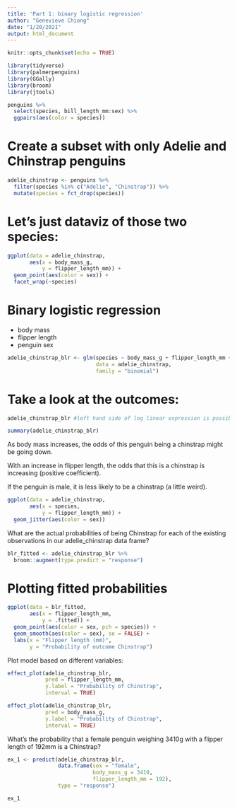 ```yaml
---
title: 'Part 1: binary logistic regression'
author: "Genevieve Chiong"
date: "1/20/2021"
output: html_document
---
```


```r
knitr::opts_chunk$set(echo = TRUE)

library(tidyverse)
library(palmerpenguins)
library(GGally)
library(broom)
library(jtools)
```


```r
penguins %>% 
  select(species, bill_length_mm:sex) %>% 
  ggpairs(aes(color = species))
```

# Create a subset with only Adelie and Chinstrap penguins
```r
adelie_chinstrap <- penguins %>% 
  filter(species %in% c("Adelie", "Chinstrap")) %>% 
  mutate(species = fct_drop(species))
```

# Let's just dataviz of those two species:
```r
ggplot(data = adelie_chinstrap,
       aes(x = body_mass_g, 
           y = flipper_length_mm)) +
  geom_point(aes(color = sex)) +
  facet_wrap(~species)
```

# Binary logistic regression

- body mass
- flipper length
- penguin sex 

```r
adelie_chinstrap_blr <- glm(species ~ body_mass_g + flipper_length_mm + sex,
                            data = adelie_chinstrap,
                            family = "binomial")
```

# Take a look at the outcomes: 
```r
adelie_chinstrap_blr #left hand side of log linear expression is possibility of chinstrap - log odds of the non-zero level (Adelie is zero level)

summary(adelie_chinstrap_blr)
```
As body mass increases, the odds of this penguin being a chinstrap might be going down. 

With an increase in flipper length, the odds that this is a chinstrap is increasing (positive coefficient).

If the penguin is male, it is less likely to be a chinstrap (a little weird). 

```r
ggplot(data = adelie_chinstrap,
       aes(x = species,
           y = flipper_length_mm)) +
  geom_jitter(aes(color = sex))
```

What are the actual probabilities of being Chinstrap for each of the existing observations in our adelie_chinstrap data frame? 

```r
blr_fitted <- adelie_chinstrap_blr %>% 
  broom::augment(type.predict = "response")
```

# Plotting fitted probabilities 

```r
ggplot(data = blr_fitted, 
       aes(x = flipper_length_mm,
           y = .fitted)) +
  geom_point(aes(color = sex, pch = species)) +
  geom_smooth(aes(color = sex), se = FALSE) +
  labs(x = "Flipper length (mm)", 
       y = "Probability of outcome Chinstrap")
```

Plot model based on different variables: 
```r
effect_plot(adelie_chinstrap_blr,
            pred = flipper_length_mm, 
            y.label = "Probability of Chinstrap",
            interval = TRUE)
```

```r
effect_plot(adelie_chinstrap_blr,
            pred = body_mass_g, 
            y.label = "Probability of Chinstrap",
            interval = TRUE)
```

What's the probability that a female penguin weighing 3410g with a flipper length of 192mm is a Chinstrap?

```r
ex_1 <- predict(adelie_chinstrap_blr,
                data.frame(sex = "female",
                           body_mass_g = 3410,
                           flipper_length_mm = 192),
                type = "response")

ex_1
```


























